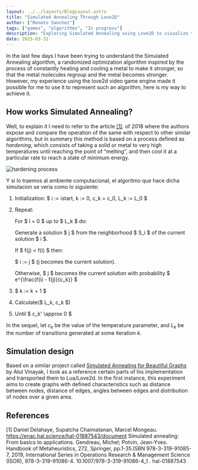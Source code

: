 ```yaml
---
layout: ../../layouts/BlogLayout.astro
title: "Simulated Annealing Through Love2D"
author: ["Renato Sanchez"]
tags: ["games", "algorithms", "In progress"]
description: "Exploring Simulated Annealing using Love2D to visualize this optimization algorithm inspired by metal heating and cooling processes."
date: 2025-03-31
---
```


In the last few days I have been trying to understand the Simulated Annealing algorithm, a randomized optimization algorithm inspired by the process of constantly heating and cooling a metal to make it stronger, so that the metal molecules regroup and the metal becomes stronger. However, my experience using the love2d video game engine made it possible for me to use it to represent such an algorithm, here is my way to achieve it.

## How works Simulated Annealing?

Well, to explain it I need to refer to the article [[1]](#1). of 2018 where the authors expose and compare the operation of the same with respect to other similar algorithms, but in summary this method is based on a process defined as *hardening*, which consists of taking a solid or metal to very high temperatures until reaching the point of “melting”, and then cool it at a particular rate to reach a state of minimum energy.

![hardening process](./imgs/hardening_process.png)


Y si lo traemos al ambiente computacional, el algoritmo que hace dicha simulacion se veria como lo siguiente: 

1. Initialization: $ i := istart, k := 0, c_k = c_0, L_k := L_0 $

2. Repeat:

    For $ l = 0 $ up to $ L_k $ do:

    Generate a solution $ j $ from the neighborhood $ S_i $ of the current solution $ i $.

    If $ f(j) < f(i) $ then:

    $ i := j $ (j becomes the current solution).

    Otherwise, $ j $ becomes the current solution with probability $ e^{\frac{f(i) - f(j)}{c_k}} $

3. $ k := k + 1 $

4. Calculate($ L_k, c_k $)

5. Until $ c_k' \approx 0 $

In the sequel, let $c_k$ be the value of the temperature parameter, and $L_k$ be the number of transitions generated at some iteration $k$.

## Simulation design

Based on a similar project called [Simulated Annealing for Beautiful Graphs](https://a.tulv.in/simulated-annealing-for-beautiful-graphs.html) by Atul Vinayak, I took as a reference certain parts of his implementation and transported them to Lua/Love2d. In the first instance, this experiment aims to create graphs with defined characteristics such as distance between nodes, distance of edges, angles between edges and distribution of nodes over a given area.

## References
<a id="1">[1]</a> 
Daniel Delahaye, Supatcha Chaimatanan, Marcel Mongeau. 
https://enac.hal.science/hal-01887543/document
Simulated annealing: From basics to applications. 
Gendreau, Michel; Potvin, Jean-Yves. Handbook of Metaheuristics, 272, Springer, pp.1-35.ISBN 978-3-319-91085-7, 2019, International Series in Operations Research & Management Science
(ISOR), 978-3-319-91086-4.  10.1007/978-3-319-91086-4_1 .  hal-01887543
